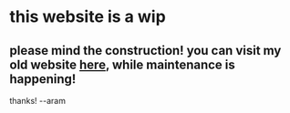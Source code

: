 # this website is a wip
please mind the construction! you can visit my old website [here](https://aram.sh), while maintenance is happening!
---
thanks!
--aram